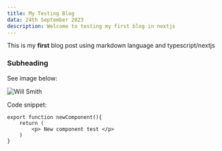 ```yaml
---
title: My Testing Blog
data: 24th September 2023
description: Welcome to testing my first blog in nextjs
---
```


This is my **first** blog post using markdown language and typescript/nextjs

### Subheading

See image below: 

![Will Smith](/img/will.jpg)

Code snippet:

```
export function newComponent(){
    return (
        <p> New component test </p>
    )
}